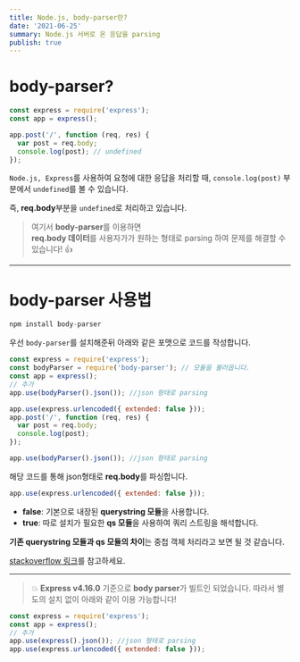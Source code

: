 ```yaml
---
title: Node.js, body-parser란?
date: '2021-06-25'
summary: Node.js 서버로 온 응답을 parsing
publish: true
---
```


# body-parser?

```javascript
const express = require('express');
const app = express();

app.post('/', function (req, res) {
  var post = req.body;
  console.log(post); // undefined
});
```

`Node.js, Express`를 사용하여 요청에 대한 응답을 처리할 때,
`console.log(post)` 부분에서 `undefined`를 볼 수 있습니다.

즉, **req.body**부분을 `undefined`로 처리하고 있습니다.

> 여기서 **body-parser**를 이용하면 <br/> **req.body 데이터**를 사용자가가 원하는 형태로
> parsing 하여 문제를 해결할 수 있습니다! 👍

---

# body-parser 사용법

```javascript
npm install body-parser
```

우선 `body-parser`를 설치해준뒤 아래와 같은 포맷으로 코드를 작성합니다.

```javascript
const express = require('express');
const bodyParser = require('body-parser'); // 모듈을 불러옵니다.
const app = express();
// 추가
app.use(bodyParser().json()); //json 형태로 parsing

app.use(express.urlencoded({ extended: false }));
app.post('/', function (req, res) {
  var post = req.body;
  console.log(post);
});
```

```javascript
app.use(bodyParser().json()); //json 형태로 parsing
```

해당 코드를 통해 json형태로 **req.body**를 파싱합니다.

```javascript
app.use(express.urlencoded({ extended: false }));
```

- **false**: 기본으로 내장된 **querystring 모듈**을 사용합니다.
- **true**: 따로 설치가 필요한 **qs 모듈**을 사용하여 쿼리 스트링을 해석합니다.

**기존 querystring 모듈과 qs 모듈의 차이**는
중첩 객체 처리라고 보면 될 것 같습니다.

[stackoverflow 링크](https://stackoverflow.com/questions/29960764/what-does-extended-mean-in-express-4-0/45690436#45690436)를 참고하세요.

---

> 💥 **Express v4.16.0** 기준으로 **body parser**가 빌트인 되었습니다.
> 따라서 별도의 설치 없이 아래와 같이 이용 가능합니다!

```javascript
const express = require('express');
const app = express();
// 추가
app.use(express().json()); //json 형태로 parsing
app.use(express.urlencoded({ extended: false }));
```

